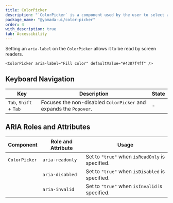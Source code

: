 ```yaml
---
title: ColorPicker
description: "`ColorPicker` is a component used by the user to select a color or enter an arbitrary color value."
package_name: "@yamada-ui/color-picker"
order: 4
with_description: true
tab: Accessibility
---
```


Setting an `aria-label` on the `ColorPicker` allows it to be read by screen readers.

```tsx live=false
<ColorPicker aria-label="Fill color" defaultValue="#4387f4ff" />
```

## Keyboard Navigation

| Key                    | Description                                                       | State |
| ---------------------- | ----------------------------------------------------------------- | ----- |
| `Tab`, `Shift` + `Tab` | Focuses the non-disabled `ColorPicker` and expands the `Popover`. | -     |

## ARIA Roles and Attributes

| Component     | Role and Attribute | Usage                                           |
| ------------- | ------------------ | ----------------------------------------------- |
| `ColorPicker` | `aria-readonly`    | Set to `"true"` when `isReadOnly` is specified. |
|               | `aria-disabled`    | Set to `"true"` when `isDisabled` is specified. |
|               | `aria-invalid`     | Set to `"true"` when `isInvalid` is specified.  |
